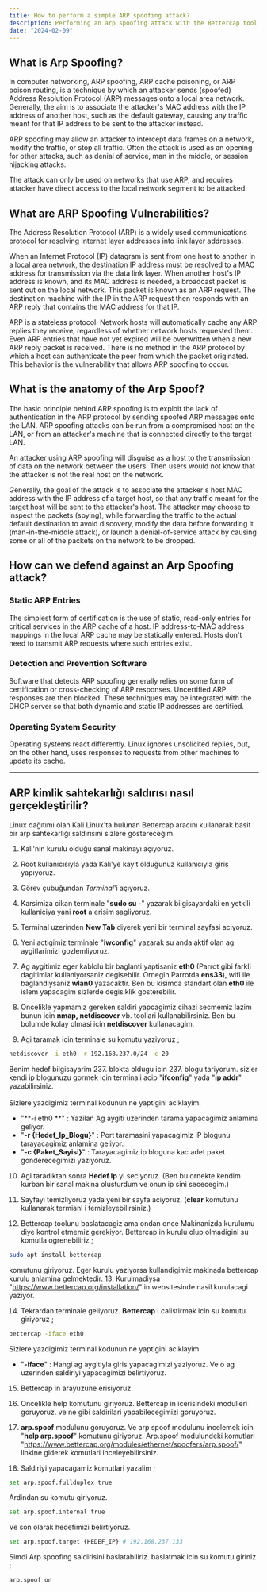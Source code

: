 ```yaml
---
title: How to perform a simple ARP spoofing attack?
description: Performing an arp spoofing attack with the Bettercap tool.
date: "2024-02-09"
---
```



<h2> What is Arp Spoofing? </h2>

In computer networking, ARP spoofing, ARP cache poisoning, or ARP poison routing, is a technique by which an attacker sends (spoofed) Address Resolution Protocol (ARP) 
messages onto a local area network. Generally, the aim is to associate the attacker's MAC address with the IP address of another host, such as the default gateway, causing any 
traffic meant for that IP address to be sent to the attacker instead.

ARP spoofing may allow an attacker to intercept data frames on a network, modify the traffic, or stop all traffic. Often the attack is used as an opening for other attacks, 
such as denial of service, man in the middle, or session hijacking attacks.

The attack can only be used on networks that use ARP, and requires attacker have direct access to the local network segment to be attacked.

<h2> What are ARP Spoofing Vulnerabilities? </h2>

The Address Resolution Protocol (ARP) is a widely used communications protocol for resolving Internet layer addresses into link layer addresses.

When an Internet Protocol (IP) datagram is sent from one host to another in a local area network, the destination IP address must be resolved to a MAC address for transmission via the data link layer. 
When another host's IP address is known, and its MAC address is needed, a broadcast packet is sent out on the local network. This packet is known as an ARP request. 
The destination machine with the IP in the ARP request then responds with an ARP reply that contains the MAC address for that IP.

ARP is a stateless protocol. Network hosts will automatically cache any ARP replies they receive, regardless of whether network hosts requested them. 
Even ARP entries that have not yet expired will be overwritten when a new ARP reply packet is received. There is no method in the ARP protocol by which a host can authenticate 
the peer from which the packet originated. This behavior is the vulnerability that allows ARP spoofing to occur.


<h2> What is the anatomy of the Arp Spoof? </h2>

The basic principle behind ARP spoofing is to exploit the lack of authentication in the ARP protocol by sending spoofed ARP messages onto the LAN. 
ARP spoofing attacks can be run from a compromised host on the LAN, or from an attacker's machine that is connected directly to the target LAN.

An attacker using ARP spoofing will disguise as a host to the transmission of data on the network between the users. Then users would not know that the attacker is not the real 
host on the network.

Generally, the goal of the attack is to associate the attacker's host MAC address with the IP address of a target host, so that any traffic meant for the target host will be 
sent to the attacker's host. The attacker may choose to inspect the packets (spying), while forwarding the traffic to the actual default destination to avoid discovery, 
modify the data before forwarding it (man-in-the-middle attack), or launch a denial-of-service attack by causing some or all of the packets on the network to be dropped.


<h2> How can we defend against an Arp Spoofing attack? </h2>

<h3> Static ARP Entries </h3>

The simplest form of certification is the use of static, read-only entries for critical services in the ARP cache of a host. IP address-to-MAC address mappings in the local ARP 
cache may be statically entered. Hosts don't need to transmit ARP requests where such entries exist.

<h3> Detection and Prevention Software </h3>

Software that detects ARP spoofing generally relies on some form of certification or cross-checking of ARP responses. Uncertified ARP responses are then blocked. 
These techniques may be integrated with the DHCP server so that both dynamic and static IP addresses are certified. 

<h3> Operating System Security </h3>

Operating systems react differently. Linux ignores unsolicited replies, but, on the other hand, uses responses to requests from other machines to update its cache.

<hr></hr>

<h2> ARP kimlik sahtekarlığı saldırısı nasıl gerçekleştirilir? </h2>

Linux dağıtımı olan Kali Linux'ta bulunan Bettercap aracını kullanarak basit bir arp sahtekarlığı saldırısıni sizlere göstereceğim.

1. Kali'nin kurulu olduğu sanal makinayı açıyoruz.

2. Root kullanıcısıyla yada Kali'ye kayıt olduğunuz kullanıcıyla giriş yapıyoruz.

3. Görev çubuğundan *Terminal*'i açıyoruz.

4. Karsimiza cikan terminale "**sudo su -**" yazarak bilgisayardaki en yetkili kullaniciya yani **root** a erisim sagliyoruz.

5. Terminal uzerinden **New Tab** diyerek yeni bir terminal sayfasi aciyoruz.

6. Yeni actigimiz terminale "**iwconfig**" yazarak su anda aktif olan ag aygitlarimizi gozlemliyoruz.

7. Ag aygitimiz eger kablolu bir baglanti yaptisaniz **eth0** (Parrot gibi farkli dagitimlar kullaniyorsaniz degisebilir. Ornegin Parrotda **ens33**), wifi ile baglandiysaniz **wlan0** yazacaktir. Ben bu kisimda standart olan **eth0** ile islem yapacagim sizlerde degisiklik gosterebilir.

8. Oncelikle yapmamiz gereken saldiri yapcagimiz cihazi secmemiz lazim bunun icin **nmap, netdiscover** vb. toollari kullanabilirsiniz. Ben bu bolumde kolay olmasi icin **netdiscover** kullanacagim.

9. Agi taramak icin terminale su komutu yaziyoruz ;
``` bash
netdiscover -i eth0 -r 192.168.237.0/24 -c 20
``` 
Benim hedef bilgisayarim 237. blokta oldugu icin 237. blogu tariyorum. sizler kendi ip blogunuzu gormek icin terminali acip "**ifconfig**" yada "**ip addr**" yazabilirsiniz.<br></br>
Sizlere yazdigimiz terminal kodunun ne yaptigini aciklayim. 
- "**-i eth0 **" : Yazilan Ag aygiti uzerinden tarama yapacagimiz anlamina geliyor.
- "**-r {Hedef_Ip_Blogu}**" : Port taramasini yapacagimiz IP blogunu tarayacagimiz anlamina geliyor.
- "**-c {Paket_Sayisi}**" : Tarayacagimiz ip bloguna kac adet paket gonderecegimizi yaziyoruz.

10. Agi taradiktan sonra **Hedef Ip** yi seciyoruz. (Ben bu ornekte kendim kurban bir sanal makina olusturdum ve onun ip sini sececegim.)

11. Sayfayi temizliyoruz yada yeni bir sayfa aciyoruz. (**clear** komutunu kullanarak termianl i temizleyebilirsiniz.) 

12. Bettercap toolunu baslatacagiz ama ondan once Makinanizda kurulumu diye kontrol etmemiz gerekiyor. Bettercap in kurulu olup olmadigini su komutla ogrenebiliriz ;
``` bash
sudo apt install bettercap
``` 

komutunu giriyoruz. Eger kurulu yaziyorsa kullandigimiz makinada bettercap kurulu anlamina gelmektedir.
13. Kurulmadiysa "https://www.bettercap.org/installation/" in websitesinde nasil kurulacagi yaziyor.

14. Tekrardan terminale geliyoruz. **Bettercap** i calistirmak icin su komutu giriyoruz ;
``` bash
bettercap -iface eth0
``` 
Sizlere yazdigimiz terminal kodunun ne yaptigini aciklayim. 
- "**-iface**" : Hangi ag aygitiyla giris yapacagimizi yaziyoruz. Ve o ag uzerinden saldiriyi yapacagimizi belirtiyoruz.

15. Bettercap in arayuzune erisiyoruz.

16. Oncelikle help komutunu giriyoruz. Bettercap in icerisindeki modulleri goruyoruz. ve ne gibi saldirilari yapabilecegimizi goruyoruz.

17. **arp.spoof** modulunu goruyoruz. Ve arp spoof modulunu incelemek icin "**help arp.spoof**" komutunu giriyoruz.
Arp.spoof modulundeki komutlari "https://www.bettercap.org/modules/ethernet/spoofers/arp.spoof/" linkine giderek komutlari inceleyebilirsiniz.

18. Saldiriyi yapacagamiz komutlari yazalim ;
``` bash
set arp.spoof.fullduplex true
``` 
Ardindan su komutu giriyoruz.
``` bash
set arp.spoof.internal true
``` 
Ve son olarak hedefimizi belirtiyoruz.
``` bash
set arp.spoof.target {HEDEF_IP} # 192.168.237.133
``` 
Simdi Arp spoofing saldirisini baslatabiliriz. baslatmak icin su komutu giriniz ;
``` bash
arp.spoof on
``` 















<br></br><br></br><br></br><br></br><br></br><br></br><br></br><br></br><br></br><br></br><br></br><br></br><br></br><br></br><br></br><br></br>